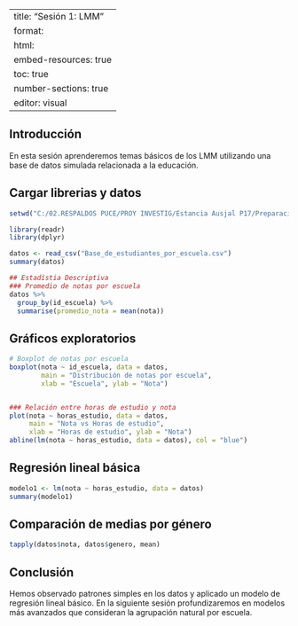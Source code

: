 
---
title: "Sesión 1: LMM"
format:
  html:
    embed-resources: true
    toc: true
    number-sections: true
editor: visual
---
## Introducción
En esta sesión aprenderemos temas básicos de los LMM utilizando una base de datos simulada relacionada a la educación.

## Cargar librerias y datos
```{r, message=FALSE, warning=FALSE}
setwd("C:/02.RESPALDOS PUCE/PROY INVESTIG/Estancia Ausjal P17/Preparacion documentos y material")

library(readr)
library(dplyr)

datos <- read_csv("Base_de_estudiantes_por_escuela.csv")
summary(datos)

## Estadístia Descriptiva
### Promedio de notas por escuela
datos %>% 
  group_by(id_escuela) %>% 
  summarise(promedio_nota = mean(nota))
```
## Gráficos exploratorios

```{r}
# Boxplot de notas por escuela
boxplot(nota ~ id_escuela, data = datos,
        main = "Distribución de notas por escuela",
        xlab = "Escuela", ylab = "Nota")


### Relación entre horas de estudio y nota
plot(nota ~ horas_estudio, data = datos,
     main = "Nota vs Horas de estudio",
     xlab = "Horas de estudio", ylab = "Nota")
abline(lm(nota ~ horas_estudio, data = datos), col = "blue")
```


## Regresión lineal básica


```{r}
modelo1 <- lm(nota ~ horas_estudio, data = datos)
summary(modelo1)
```


## Comparación de medias por género


```{r}
tapply(datos$nota, datos$genero, mean)
```


## Conclusión


Hemos observado patrones simples en los datos y aplicado un modelo de regresión lineal básico. En la siguiente sesión profundizaremos en modelos más avanzados que consideran la agrupación natural por escuela.